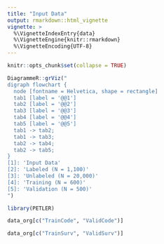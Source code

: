 ```yaml
---
title: "Input Data"
output: rmarkdown::html_vignette
vignette: >
  %\VignetteIndexEntry{data}
  %\VignetteEngine{knitr::rmarkdown}
  %\VignetteEncoding{UTF-8}
---
```


```r
knitr::opts_chunk$set(collapse = TRUE)
```

```r
DiagrammeR::grViz("
digraph flowchart {
  node [fontname = Helvetica, shape = rectangle]        
  tab1 [label = '@@1']
  tab2 [label = '@@2']
  tab3 [label = '@@3']
  tab4 [label = '@@4']
  tab5 [label = '@@5']
  tab1 -> tab2;
  tab1 -> tab3;
  tab2 -> tab4;
  tab2 -> tab5;
}
[1]: 'Input Data'
[2]: 'Labeled (N = 1,100)'
[3]: 'Unlabeled (N = 20,000)'
[4]: 'Training (N = 600)'
[5]: 'Validation (N = 500)'
")
```

```r
library(PETLER)
```

```r
data_org[c("TrainCode", "ValidCode")]
```

```r
data_org[c("TrainSurv", "ValidSurv")]
```
